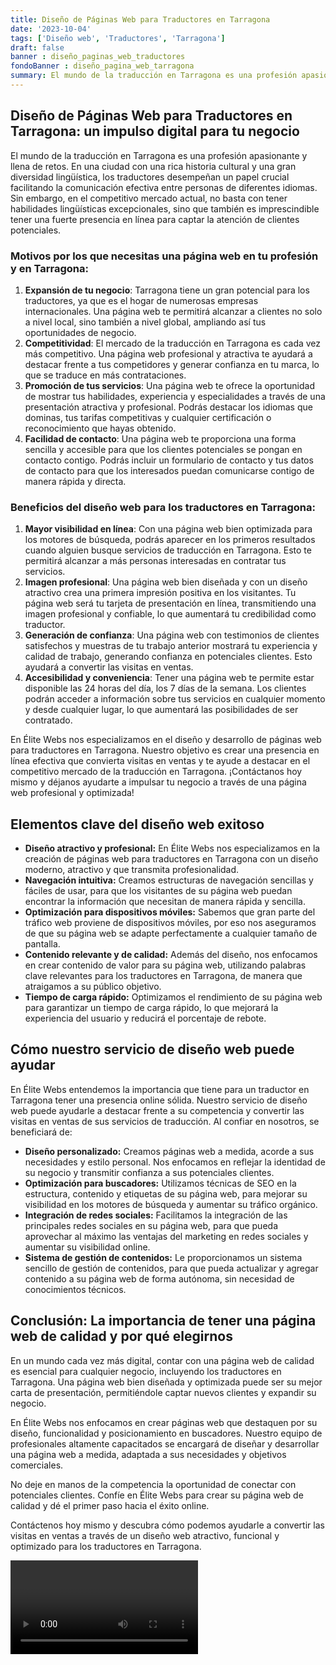 ```yaml
---
title: Diseño de Páginas Web para Traductores en Tarragona
date: '2023-10-04'
tags: ['Diseño web', 'Traductores', 'Tarragona']
draft: false
banner : diseño_paginas_web_traductores
fondoBanner : diseño_pagina_web_tarragona
summary: El mundo de la traducción en Tarragona es una profesión apasionante y llena de retos. En una ciudad con una rica historia cultural y una gran diversidad lingüística, los traductores desempeñan un papel crucial facilitando la comunicación efectiva entre personas de diferentes idiomas. Sin embargo, en el competitivo mercado actual, no basta con tener habilidades lingüísticas excepcionales, sino que también es imprescindible tener una fuerte presencia en línea para captar la atención de clientes potenciales.
---
```


## Diseño de Páginas Web para Traductores en Tarragona: un impulso digital para tu negocio

El mundo de la traducción en Tarragona es una profesión apasionante y llena de retos. En una ciudad con una rica historia cultural y una gran diversidad lingüística, los traductores desempeñan un papel crucial facilitando la comunicación efectiva entre personas de diferentes idiomas. Sin embargo, en el competitivo mercado actual, no basta con tener habilidades lingüísticas excepcionales, sino que también es imprescindible tener una fuerte presencia en línea para captar la atención de clientes potenciales.

### Motivos por los que necesitas una página web en tu profesión y en Tarragona:

1. **Expansión de tu negocio**: Tarragona tiene un gran potencial para los traductores, ya que es el hogar de numerosas empresas internacionales. Una página web te permitirá alcanzar a clientes no solo a nivel local, sino también a nivel global, ampliando así tus oportunidades de negocio.
2. **Competitividad**: El mercado de la traducción en Tarragona es cada vez más competitivo. Una página web profesional y atractiva te ayudará a destacar frente a tus competidores y generar confianza en tu marca, lo que se traduce en más contrataciones.
3. **Promoción de tus servicios**: Una página web te ofrece la oportunidad de mostrar tus habilidades, experiencia y especialidades a través de una presentación atractiva y profesional. Podrás destacar los idiomas que dominas, tus tarifas competitivas y cualquier certificación o reconocimiento que hayas obtenido.
4. **Facilidad de contacto**: Una página web te proporciona una forma sencilla y accesible para que los clientes potenciales se pongan en contacto contigo. Podrás incluir un formulario de contacto y tus datos de contacto para que los interesados puedan comunicarse contigo de manera rápida y directa.

### Beneficios del diseño web para los traductores en Tarragona:

1. **Mayor visibilidad en línea**: Con una página web bien optimizada para los motores de búsqueda, podrás aparecer en los primeros resultados cuando alguien busque servicios de traducción en Tarragona. Esto te permitirá alcanzar a más personas interesadas en contratar tus servicios.
2. **Imagen profesional**: Una página web bien diseñada y con un diseño atractivo crea una primera impresión positiva en los visitantes. Tu página web será tu tarjeta de presentación en línea, transmitiendo una imagen profesional y confiable, lo que aumentará tu credibilidad como traductor.
3. **Generación de confianza**: Una página web con testimonios de clientes satisfechos y muestras de tu trabajo anterior mostrará tu experiencia y calidad de trabajo, generando confianza en potenciales clientes. Esto ayudará a convertir las visitas en ventas.
4. **Accesibilidad y conveniencia**: Tener una página web te permite estar disponible las 24 horas del día, los 7 días de la semana. Los clientes podrán acceder a información sobre tus servicios en cualquier momento y desde cualquier lugar, lo que aumentará las posibilidades de ser contratado.

En Élite Webs nos especializamos en el diseño y desarrollo de páginas web para traductores en Tarragona. Nuestro objetivo es crear una presencia en línea efectiva que convierta visitas en ventas y te ayude a destacar en el competitivo mercado de la traducción en Tarragona. ¡Contáctanos hoy mismo y déjanos ayudarte a impulsar tu negocio a través de una página web profesional y optimizada!

<GifSeo />

<Cta />

## Elementos clave del diseño web exitoso

- **Diseño atractivo y profesional:** En Élite Webs nos especializamos en la creación de páginas web para traductores en Tarragona con un diseño moderno, atractivo y que transmita profesionalidad.
- **Navegación intuitiva:** Creamos estructuras de navegación sencillas y fáciles de usar, para que los visitantes de su página web puedan encontrar la información que necesitan de manera rápida y sencilla.
- **Optimización para dispositivos móviles:** Sabemos que gran parte del tráfico web proviene de dispositivos móviles, por eso nos aseguramos de que su página web se adapte perfectamente a cualquier tamaño de pantalla.
- **Contenido relevante y de calidad:** Además del diseño, nos enfocamos en crear contenido de valor para su página web, utilizando palabras clave relevantes para los traductores en Tarragona, de manera que atraigamos a su público objetivo.
- **Tiempo de carga rápido:** Optimizamos el rendimiento de su página web para garantizar un tiempo de carga rápido, lo que mejorará la experiencia del usuario y reducirá el porcentaje de rebote.

## Cómo nuestro servicio de diseño web puede ayudar

En Élite Webs entendemos la importancia que tiene para un traductor en Tarragona tener una presencia online sólida. Nuestro servicio de diseño web puede ayudarle a destacar frente a su competencia y convertir las visitas en ventas de sus servicios de traducción. Al confiar en nosotros, se beneficiará de:

- **Diseño personalizado:** Creamos páginas web a medida, acorde a sus necesidades y estilo personal. Nos enfocamos en reflejar la identidad de su negocio y transmitir confianza a sus potenciales clientes.
- **Optimización para buscadores:** Utilizamos técnicas de SEO en la estructura, contenido y etiquetas de su página web, para mejorar su visibilidad en los motores de búsqueda y aumentar su tráfico orgánico.
- **Integración de redes sociales:** Facilitamos la integración de las principales redes sociales en su página web, para que pueda aprovechar al máximo las ventajas del marketing en redes sociales y aumentar su visibilidad online.
- **Sistema de gestión de contenidos:** Le proporcionamos un sistema sencillo de gestión de contenidos, para que pueda actualizar y agregar contenido a su página web de forma autónoma, sin necesidad de conocimientos técnicos.

## Conclusión: La importancia de tener una página web de calidad y por qué elegirnos

En un mundo cada vez más digital, contar con una página web de calidad es esencial para cualquier negocio, incluyendo los traductores en Tarragona. Una página web bien diseñada y optimizada puede ser su mejor carta de presentación, permitiéndole captar nuevos clientes y expandir su negocio.

En Élite Webs nos enfocamos en crear páginas web que destaquen por su diseño, funcionalidad y posicionamiento en buscadores. Nuestro equipo de profesionales altamente capacitados se encargará de diseñar y desarrollar una página web a medida, adaptada a sus necesidades y objetivos comerciales.

No deje en manos de la competencia la oportunidad de conectar con potenciales clientes. Confíe en Élite Webs para crear su página web de calidad y dé el primer paso hacia el éxito online.

Contáctenos hoy mismo y descubra cómo podemos ayudarle a convertir las visitas en ventas a través de un diseño web atractivo, funcional y optimizado para los traductores en Tarragona.

<Video />

<CtaBot job='Traductores' city='Tarragona'/>

<Gmaps query='Tarragona+españa+maps' />